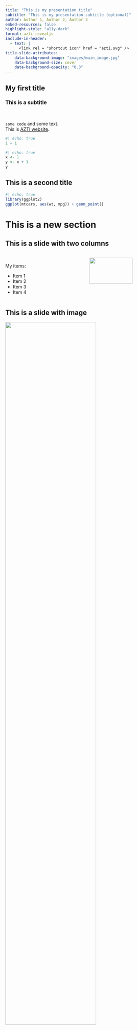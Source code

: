 ```yaml
---
title: "This is my presentation title"
subtitle: "This is my presentation subtitle (optional)"
author: Author 1, Author 2, Author 3
embed-resources: false
highlight-style: "a11y-dark"
format: azti-revealjs
include-in-header:
  - text: |
      <link rel = "shortcut icon" href = "azti.svg" />
title-slide-attributes:
    data-background-image: "images/main_image.jpg"
    data-background-size: cover
    data-background-opacity: "0.3"
---
```


## My first title

### This is a subtitle

<br>

`some code` and some text.  
This is [AZTI website](https://www.azti.es/).

```r
#| echo: true
1 + 1
```

```r
#| echo: true
x <- 1
y <- x + 1
y
```

## This is a second title

```r
#| echo: true
library(ggplot2)
ggplot(mtcars, aes(wt, mpg)) + geom_point()
```

# This is a new section {background-color='#FCDA01'}

## This is a slide with two columns

::: columns
::: {.column width="50%"}
<br> My items:

- Item 1
- Item 2
- Item 3
- Item 4
:::

::: {.column width="50%"}
![](images/example_1.jpg){fig-align="center" width="75%"}
:::

:::


## This is a slide with image

![](images/example_2.jpg){fig-align="center" width="75%"}

## New slide

With only text

# Thank you {background-color='black'}

<br>
<br>

![](images/__AZTI_secundario_BlancoAmarillo.png){fig-align="center" width="40%"}

::: sectionhead
[Contact:]{style="font-size:40px"} 
<br> 
[myemail\@azti.es](mailto:myemail@azti.es){style="font-size:40px"}
:::
